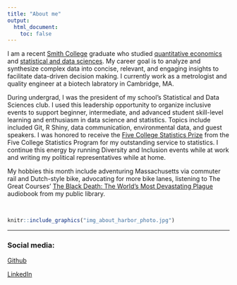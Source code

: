 ```yaml
---
title: "About me"
output:
  html_document:
    toc: false
---
```

I am a recent [Smith College](https://www.smith.edu/) graduate who studied [quantitative economics](https://www.smith.edu/academics/economics) and [statistical and data sciences](https://www.smith.edu/academics/statistics). My career goal is to analyze and synthesize complex data into concise, relevant, and engaging insights to facilitate data-driven decision making. I currently work as a metrologist and quality engineer at a biotech labratory in Cambridge, MA.

During undergrad, I was the president of my school's Statistical and Data Sciences club. I used this leadership opportunity to organize inclusive events to support beginner, intermediate, and advanced student skill-level learning and enthusiasm in data science and statistics. Topics include included Git, R Shiny, data communication, environmental data, and guest speakers. I was honored to receive the [Five College Statistics Prize](https://smithcollege-sds.github.io/sds-www/awards.html) from the Five College Statistics Program for my outstanding service to statistics. I continue this energy by running Diversity and Inclusion events while at work and writing my political representatives while at home.

My hobbies this month include adventuring Massachusetts via commuter rail and Dutch-style bike, advocating for more bike lanes, listening to The Great Courses' [The Black Death: The World's Most Devastating Plague](https://www.thegreatcourses.com/courses/the-black-death-the-worlds-most-devastating-plague) audiobook from my public library.

<br>

```r
knitr::include_graphics("img_about_harbor_photo.jpg")
```

***
### Social media:

[Github](https://github.com/SarahGillespie)

[LinkedIn](https://www.linkedin.com/in/sarahg4567/)

